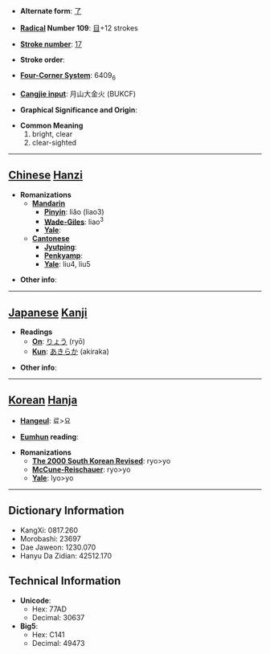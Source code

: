 * '''Alternate form''': [[了]]

* '''[[Wiktionary:Chinese radical index| Radical]] Number 109''': [[Wiktionary:Chinese radical index 目|目]]+12 strokes

* '''[[Wiktionary:Chinese total strokes index|Stroke number]]''': [[Wiktionary:Chinese total strokes index 17|17]]

* '''Stroke order''': 

* '''[[Wiktionary:Chinese four corner index|Four-Corner System]]''': 6409<sub>6</sub>

* '''[[Wiktionary:Chinese Cangjie index|Cangjie input]]''': 月山大金火 (BUKCF)

* '''Graphical Significance and Origin''': 

* '''Common Meaning'''
*#bright, clear
*# clear-sighted


----

== [[Chinese]] [[Hanzi]] ==

* '''Romanizations'''
** '''[[Mandarin]]'''
*** '''[[Pinyin]]''': liǎo (liao3)
*** '''[[Wade-Giles]]''': liao<sup>3</sup>
*** '''[[Yale]]''': 
** '''[[Cantonese]]'''
*** '''[[Jyutping]]''':
*** '''[[Penkyamp]]''': 
*** '''[[Yale]]''': liu4, liu5

* '''Other info''': 

----

== [[Japanese]] [[Kanji]] ==

* '''Readings'''
** '''[[On]]''': [[りょう]] (ryō)
** '''[[Kun]]''': [[あきらか]] (akiraka)

* '''Other info''':  

----

== [[Korean]] [[Hanja]] ==

* '''[[Hangeul]]''': 료>요

* '''[[Eumhun]] reading''': 

* '''Romanizations'''
** '''[[The 2000 South Korean Revised Romanization|The 2000 South Korean Revised]]''': ryo>yo
** '''[[McCune-Reischauer]]''': ryo>yo
** '''[[Yale]]''': lyo>yo

----

== Dictionary Information ==

* KangXi: 0817.260
* Morobashi: 23697
* Dae Jaweon: 1230.070
* Hanyu Da Zidian: 42512.170

== Technical Information ==

* '''Unicode''':
** Hex: 77AD
** Decimal: 30637
* '''Big5''':
** Hex: C141
** Decimal: 49473